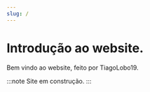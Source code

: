 ```yaml
---
slug: /
---
```

# Introdução ao website.

Bem vindo ao website, feito por TiagoLobo19.

:::note
Site em construção.
:::
